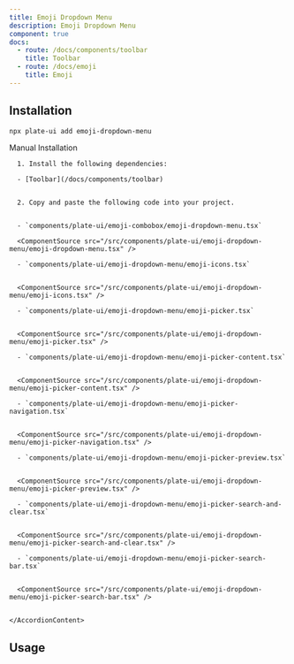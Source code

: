 ```yaml
---
title: Emoji Dropdown Menu
description: Emoji Dropdown Menu
component: true
docs:
  - route: /docs/components/toolbar
    title: Toolbar
  - route: /docs/emoji
    title: Emoji
---
```


<ComponentExample src="/src/components/examples/PlaygroundDemo.tsx">
  <PlaygroundDemo id="emoji" />
</ComponentExample>

## Installation

```bash
npx plate-ui add emoji-dropdown-menu
```

<Accordion type="single" collapsible>
  <AccordionItem value="manual-installation">
    <AccordionTrigger>Manual Installation</AccordionTrigger>
    <AccordionContent>

      1. Install the following dependencies:

      - [Toolbar](/docs/components/toolbar)


      2. Copy and paste the following code into your project.


      - `components/plate-ui/emoji-combobox/emoji-dropdown-menu.tsx`

      <ComponentSource src="/src/components/plate-ui/emoji-dropdown-menu/emoji-dropdown-menu.tsx" />

      - `components/plate-ui/emoji-dropdown-menu/emoji-icons.tsx`


      <ComponentSource src="/src/components/plate-ui/emoji-dropdown-menu/emoji-icons.tsx" />

      - `components/plate-ui/emoji-dropdown-menu/emoji-picker.tsx`


      <ComponentSource src="/src/components/plate-ui/emoji-dropdown-menu/emoji-picker.tsx" />

      - `components/plate-ui/emoji-dropdown-menu/emoji-picker-content.tsx`


      <ComponentSource src="/src/components/plate-ui/emoji-dropdown-menu/emoji-picker-content.tsx" />

      - `components/plate-ui/emoji-dropdown-menu/emoji-picker-navigation.tsx`


      <ComponentSource src="/src/components/plate-ui/emoji-dropdown-menu/emoji-picker-navigation.tsx" />

      - `components/plate-ui/emoji-dropdown-menu/emoji-picker-preview.tsx`


      <ComponentSource src="/src/components/plate-ui/emoji-dropdown-menu/emoji-picker-preview.tsx" />

      - `components/plate-ui/emoji-dropdown-menu/emoji-picker-search-and-clear.tsx`


      <ComponentSource src="/src/components/plate-ui/emoji-dropdown-menu/emoji-picker-search-and-clear.tsx" />

      - `components/plate-ui/emoji-dropdown-menu/emoji-picker-search-bar.tsx`


      <ComponentSource src="/src/components/plate-ui/emoji-dropdown-menu/emoji-picker-search-bar.tsx" />


    </AccordionContent>

  </AccordionItem>
</Accordion>

## Usage

<ComponentSource src="/src/components/plate-ui/fixed-toolbar-buttons.tsx" />
